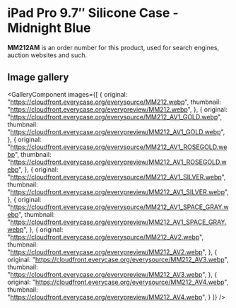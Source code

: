 
# iPad Pro 9.7″ Silicone Case - Midnight Blue

<Callout type='info' emoji='👉🏻'>**MM212AM** is an order number for this product, used for search engines, auction websites and such.</Callout>

## Image gallery

<GalleryComponent
    images={[
      {
        original: "https://cloudfront.everycase.org/everysource/MM212.webp",
        thumbnail: "https://cloudfront.everycase.org/everypreview/MM212.webp",
      },
      {
        original: "https://cloudfront.everycase.org/everysource/MM212_AV1_GOLD.webp",
        thumbnail: "https://cloudfront.everycase.org/everypreview/MM212_AV1_GOLD.webp",
      },
      {
        original: "https://cloudfront.everycase.org/everysource/MM212_AV1_ROSEGOLD.webp",
        thumbnail: "https://cloudfront.everycase.org/everypreview/MM212_AV1_ROSEGOLD.webp",
      },
      {
        original: "https://cloudfront.everycase.org/everysource/MM212_AV1_SILVER.webp",
        thumbnail: "https://cloudfront.everycase.org/everypreview/MM212_AV1_SILVER.webp",
      },
      {
        original: "https://cloudfront.everycase.org/everysource/MM212_AV1_SPACE_GRAY.webp",
        thumbnail: "https://cloudfront.everycase.org/everypreview/MM212_AV1_SPACE_GRAY.webp",
      },
      {
        original: "https://cloudfront.everycase.org/everysource/MM212_AV2.webp",
        thumbnail: "https://cloudfront.everycase.org/everypreview/MM212_AV2.webp",
      },
      {
        original: "https://cloudfront.everycase.org/everysource/MM212_AV3.webp",
        thumbnail: "https://cloudfront.everycase.org/everypreview/MM212_AV3.webp",
      },
      {
        original: "https://cloudfront.everycase.org/everysource/MM212_AV4.webp",
        thumbnail: "https://cloudfront.everycase.org/everypreview/MM212_AV4.webp",
      }
    ]}
  />
